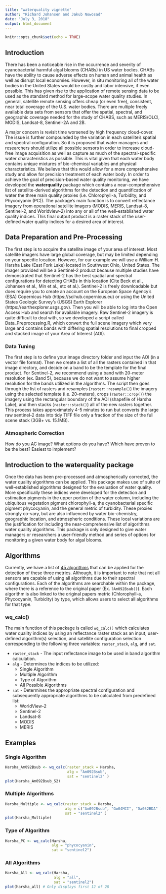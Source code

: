 ```yaml
---
title: "waterquality vignette"
author: "Richard Johansen and Jakub Nowosad"
date: "July 3, 2018"
output: html_document
---
```


```r
knitr::opts_chunk$set(echo = TRUE)
```

## Introduction

There has been a noticeable rise in the occurrence and severity of cyanobacterial harmful algal blooms (CHABs) in US water bodies. 
CHABs have the ability to cause adverse effects on human and animal health as well as disrupt local economies. 
However, in situ monitoring all of the water bodies in the United States would be costly and labor intensive, if even possible. 
This has given rise to the application of remote sensing data to be used as the standard method for large-scope water quality studies.
In general, satellite remote sensing offers cheap (or even free), consistent, near total coverage of the U.S. water bodies.
There are multiple freely available data sets from sensors that offer the spatial, spectral, and geographic coverage needed for the study of CHABS, such as MERIS/OLCI, MODIS, Landsat-8, Sentinel-2A and 2B. 

A major concern is revisit time worsened by high frequency cloud-cover. 
The issue is further compounded by the variation in each satellite's spatial and spectral configuration.
So it is proposed that water managers and researchers should utilize all possible sensors in order to increase cloud-free image acquisition as well as capture as much of the spectral-specific water characteristics as possible.
This is vital given that each water body contains unique mixtures of bio-chemical variables and physical characteristics.
We believe that this would allow for a more comprehensive study and allow for precision treatment of each water body.
In order to achieve the goal of precision-based water quality monitoring, we have developed the **waterquality** package which contains a near-comprehensive list of satellite-derived algorithms for the detection and quantification of water the three main quality proxies (i.e. Chlorophyll-a, Turbidity, and Phycocyanin (PC)).
The package's main function is to convert reflectance imagery from operational satellite imagers (MODIS, MERIS, Landsat-8, Sentinel-2, and Worldview-2) into any or all of the well-established water quality indices.
This final output product is a raster stack of the user-defined water quality indices for a desired area of interest.

## Data Preparation and Pre-Processing

The first step is to acquire the satellite image of your area of interest.
Most satellite imagers have large global coverage, but may be limited depending on your specific location. 
However, for our example we will use a William H. Harsha Lake (East Fork Lake) located in Southwest Ohio, United States. 
The imager provided will be a Sentinel-2 product because multiple studies have demonstrated that Sentinel-2 has the best spatial and spectral configurations for detecting CHABs in this location (Cite Beck et al., Johansen et al., Min et al., etc et al.). 
Sentinel-2 is freely downloadable but does require you to create an account on the European Space Agency's (ESA) Copernicus Hub (https://scihub.copernicus.eu) or using the United States Geologic Survey's (USGS) Earth Explorer (https://earthexplorer.usgs.gov).
Then you will be able to log into the Open Access Hub and search for available imagery. Raw Sentinel-2 imagery is quite difficult to deal with, so we developed a script called Data_Preprocessing.R, which convert the full scene imagery which very large and contains bands with differing spatial resolutions to final cropped and stacked image of your Area of Interest (AOI).

### Data Tuning

The first step is to define your image directory folder and input the AOI (in a vector file format).
Then we create a list of all the rasters contained in that image directory, and decide on a band to be the template for the final product.
For Sentinel-2, we recommend using a band with 20-meter resolution (ex. Band 5), because we do not want to assume higher resolution for the bands utilized in the algorithms. 
The script then goes through the list of rasters and resamples (`raster::resample()`) the imagery using the selected template (i.e. 20-meters), crops (`raster::crop()`) the imagery using the rectangular boundary of the AOI (shapefile of Harsha Lake), and then stacks (`raster::stack()`) all of the new rasters together. 
This process takes approximately 4-5 minutes to run but converts the large raw sentinel-2 data into tidy TIFF file only a fraction of the size of the full scene stack (3GB+ vs. 15.1MB).   

### Atmospheric Correction

How do you AC image? 
What options do you have?
Which have proven to be the best?
Easiest to implement?

## Introduction to the waterquality package

Once the data has been pre-processed and atmospherically corrected, the water quality algorithms can be applied. 
This package makes use of suite of well-established algorithms designed for the evaluation of water quality. 
More specifically these indices were developed for the detection and estimation pigments in the upper portion of the water column, including the ubiquitous vegetation pigment chlorophyll-a, the cyanobacterial specific pigment phycocyanin, and the general metric of turbidity.
These proxies strongly co-vary, but are also influenced by water bio-chemistry, geographic location, and atmospheric conditions.
These local variations are the justification for including the near-comprehensive list of algorithms water quality algorithms. 
This package is only designed to give water managers or researchers a user-friendly method and series of options for monitoring a given water body for algal blooms. 

## Algorithms 

Currently, we have a list of [45 algorithms](https://rajohansen.github.io/waterquality/reference/index.html) that can be applied for the detection of these three metrics. 
Although, it is important to note that not all sensors are capable of using all algorithms due to their spectral configurations. 
Each of the algorithms are searchable within the package, where there is a reference to the original paper (Ex. `?Am092Bsub()`). 
Each algorithm is also linked to the original papers metric (Chlorophyll-a, Phycocyanin, Turbidity) by type, which allows users to select all algorithms for that type. 

### wq_calc()

The main function of this package is called `wq_calc()` which calculates water quality indices by using an reflectance raster stack as an input, user-defined algorithm(s) selection, and satellite configuration selection corresponding to the following three variables: `raster_stack`, `alg`, and `sat`.

- `raster_stack` - The input reflectance image to be used in band algorithm calculation. 
- `alg` - Determines the indices to be utilized:
    - Single Algorithm
    - Multiple Algorithm
    - Type of Algorithm
    - All Possible Algorithms
- `sat` - Determines the appropriate spectral configuration and subsequently appropriate algorithms to be calculated from predefined list:
    - WorldView-2
    - Sentinel-2
    - Landsat-8
    - MODIS
    - MERIS
    
## Examples

### Single Algorithm

```r
Harsha_Am092Bsub <- wq_calc(raster_stack = Harsha, 
                            alg = "Am092Bsub", 
                            sat = "sentinel2" )
plot(Harsha_Am092Bsub_S2)
```

### Multiple Algorithms

```r
Harsha_Multiple <- wq_calc(raster_stack = Harsha,
                           alg = c("Am092Bsub", "Go04MCI", "Da052BDA" ), 
                           sat = "sentinel2" )
plot(Harsha_Multiple) 
```

### Type of Algorithm

```r
Harsha_PC <- wq_calc(Harsha,
                     alg = "phycocyanin", 
                     sat = "sentinel2")
```
 
### All Algorithms

```r
Harsha_All <- wq_calc(Harsha, 
                      alg = "all",
                      sat = "sentinel2")
plot(harsha_all) # Only displays first 12 of 28
```


 
